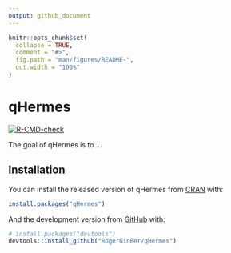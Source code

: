 ```yaml
---
output: github_document
---
```


<!-- README.md is generated from README.Rmd. Please edit that file -->

```r
knitr::opts_chunk$set(
  collapse = TRUE,
  comment = "#>",
  fig.path = "man/figures/README-",
  out.width = "100%"
)
```

# qHermes

<!-- badges: start -->
[![R-CMD-check](https://github.com/RogerGinBer/qHermes/actions/workflows/R-CMD-check.yaml/badge.svg)](https://github.com/RogerGinBer/qHermes/actions/workflows/R-CMD-check.yaml)
<!-- badges: end -->

The goal of qHermes is to ...

## Installation

You can install the released version of qHermes from [CRAN](https://CRAN.R-project.org) with:

``` r
install.packages("qHermes")
```

And the development version from [GitHub](https://github.com/) with:

``` r
# install.packages("devtools")
devtools::install_github("RogerGinBer/qHermes")
```
